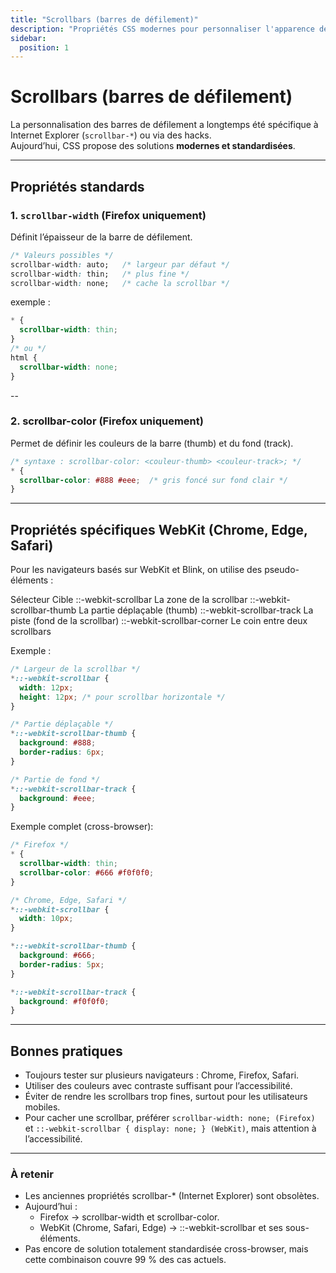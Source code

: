 ```yaml
---
title: "Scrollbars (barres de défilement)"
description: "Propriétés CSS modernes pour personnaliser l'apparence des barres de défilement."
sidebar:
  position: 1
---
```


# Scrollbars (barres de défilement)

La personnalisation des barres de défilement a longtemps été spécifique à Internet Explorer (`scrollbar-*`) ou via des hacks.  
Aujourd’hui, CSS propose des solutions **modernes et standardisées**.

---

## Propriétés standards

### 1. `scrollbar-width` (Firefox uniquement)

Définit l’épaisseur de la barre de défilement.

```css
/* Valeurs possibles */
scrollbar-width: auto;   /* largeur par défaut */
scrollbar-width: thin;   /* plus fine */
scrollbar-width: none;   /* cache la scrollbar */
```

exemple :

```css
* {
  scrollbar-width: thin;
}
/* ou */
html {
  scrollbar-width: none;
}
```
--

### 2. scrollbar-color (Firefox uniquement)
Permet de définir les couleurs de la barre (thumb) et du fond (track).

```css
/* syntaxe : scrollbar-color: <couleur-thumb> <couleur-track>; */
* {
  scrollbar-color: #888 #eee;  /* gris foncé sur fond clair */
}
```
---

## Propriétés spécifiques WebKit (Chrome, Edge, Safari)

Pour les navigateurs basés sur WebKit et Blink, on utilise des pseudo-éléments :

Sélecteur	Cible
::-webkit-scrollbar	La zone de la scrollbar
::-webkit-scrollbar-thumb	La partie déplaçable (thumb)
::-webkit-scrollbar-track	La piste (fond de la scrollbar)
::-webkit-scrollbar-corner	Le coin entre deux scrollbars

Exemple :

```css
/* Largeur de la scrollbar */
*::-webkit-scrollbar {
  width: 12px;
  height: 12px; /* pour scrollbar horizontale */
}

/* Partie déplaçable */
*::-webkit-scrollbar-thumb {
  background: #888;
  border-radius: 6px;
}

/* Partie de fond */
*::-webkit-scrollbar-track {
  background: #eee;
}
```

Exemple complet (cross-browser):

```css
/* Firefox */
* {
  scrollbar-width: thin;
  scrollbar-color: #666 #f0f0f0;
}

/* Chrome, Edge, Safari */
*::-webkit-scrollbar {
  width: 10px;
}

*::-webkit-scrollbar-thumb {
  background: #666;
  border-radius: 5px;
}

*::-webkit-scrollbar-track {
  background: #f0f0f0;
}
```

---

## Bonnes pratiques

- Toujours tester sur plusieurs navigateurs : Chrome, Firefox, Safari.
- Utiliser des couleurs avec contraste suffisant pour l’accessibilité.
- Éviter de rendre les scrollbars trop fines, surtout pour les utilisateurs mobiles.
- Pour cacher une scrollbar, préférer `scrollbar-width: none; (Firefox)` et `::-webkit-scrollbar { display: none; } (WebKit)`, mais attention à l’accessibilité.


---

### À retenir
- Les anciennes propriétés scrollbar-* (Internet Explorer) sont obsolètes.
- Aujourd’hui :
    - Firefox → scrollbar-width et scrollbar-color.
    - WebKit (Chrome, Safari, Edge) → ::-webkit-scrollbar et ses sous-éléments.
- Pas encore de solution totalement standardisée cross-browser, mais cette combinaison couvre 99 % des cas actuels.